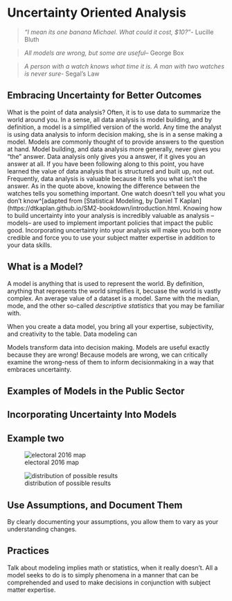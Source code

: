 # Uncertainty Oriented Analysis 

> *“I mean its one banana Michael. What could it cost, $10?”*- Lucille Bluth

> *All models are wrong, but some are useful*-- George Box

> *A person with a watch knows what time it is. A man with two watches is never sure*- Segal's Law

## Embracing Uncertainty for Better Outcomes

What is the point of data analysis? Often, it is to use data to summarize the world around you. In a sense, all data analysis is model building, and by definition, a model is a simplified version of the world. Any time the analyst is using data analysis to inform decision making, she is in a sense making a model. Models are commonly thought of to provide answers to the question at hand. Model building, and data analysis more generally, never gives you "the" answer. Data analysis only gives you a answer, if it gives you an answer at all. If you have been following along to this point, you have learned the value of data analysis that is structured and built up, not out. Frequently, data analysis is valuable because it tells you what isn't the answer. As in the quote above, knowing the difference between the watches tells you something important. One watch doesn't tell you what you don't know^[adapted from [Statistical Modeling, by Daniel T Kaplan](https://dtkaplan.github.io/SM2-bookdown/introduction.html.  Knowing how to build uncertainty into your analysis is incredibly valuable as analysis -- models-- are used to implement important policies that impact the public good. Incorporating uncertainty into your analysis will make you both more credible and force you to use your subject matter expertise in addition to your data skills. 

## What is a Model?

A model is anything that is used to represent the world. By definition, anything that represents the world simplifies it, becuase the world is vastly complex. An average value of a dataset is a model. Same with the median, mode, and the other so-called *descriptive statistics* that you may be familiar with. 

When you create a data model, you bring all your expertise, subjectivity, and creativity to the table. Data modeling can 

Models transform data into decision making. Models are useful exactly because they are wrong! Because models are wrong, we can critically examine the wrong-ness of them to inform decisionmaking in a way that embraces uncertainty. 



## Examples of Models in the Public Sector



## Incorporating Uncertainty Into Models

## Example two

![electoral 2016 map](images/map.png)

![distribution of possible results](images/uncertain_dist.png)

## Use Assumptions, and Document Them

By clearly documenting your assumptions, you allow them to vary as your understanding changes. 

## Practices

Talk about modeling implies math or statistics, when it really doesn't. All a model seeks to do is to simply phenomena in a manner that can be comprehended and used to make decisions in conjunction with subject matter expertise. 